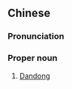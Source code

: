 {{also|丹东}}
==Chinese==
{{zh-forms|s=丹东}}

===Pronunciation===
{{zh-pron
|m=Dāndōng
|c=daan1 dung1
|cat=pn
}}

===Proper noun===
{{zh-proper noun}}

# [[Dandong]]

{{zh-cat|Cities}}